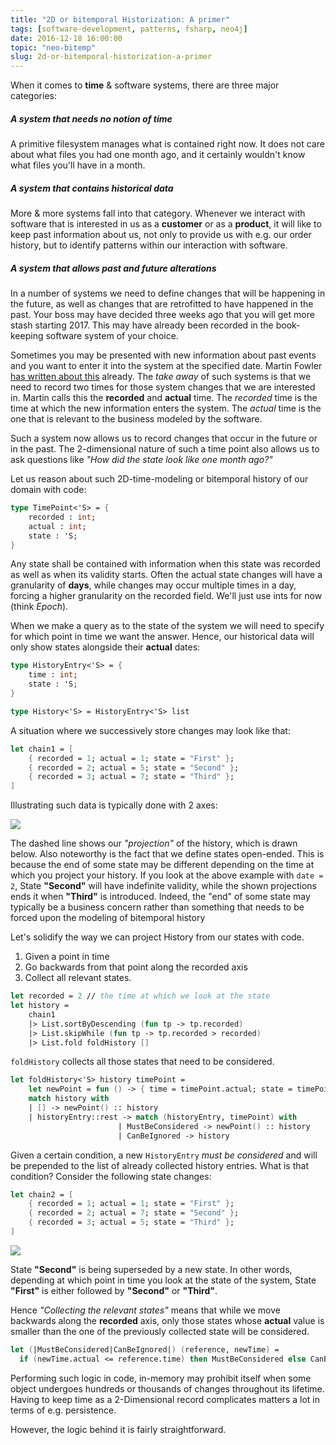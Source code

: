 ```yaml
---
title: "2D or bitemporal Historization: A primer"
tags: [software-development, patterns, fsharp, neo4j]
date: 2016-12-18 16:00:00
topic: "neo-bitemp"
slug: 2d-or-bitemporal-historization-a-primer
---
```


<TopicToc topicId="neo-bitemp" active="2D or bitemporal Historization: A primer" />

When it comes to **time** & software systems, there are three major categories:

##### A system that needs no notion of time

A primitive filesystem manages what is contained right now. It does not care about what files you had one month ago, and it certainly wouldn't know what files you'll have in a month.

##### A system that contains historical data

More & more systems fall into that category. Whenever we interact with software that is interested in us as a **customer** or as a **product**, it will like to keep past information about us, not only to provide us with e.g. our order history, but to identify patterns within our interaction with software.

##### A system that allows past and future alterations 

In a number of systems we need to define changes that will be happening in the future, as well as changes that are retrofitted to have happened in the past. Your boss may have decided three weeks ago that you will get more stash starting 2017. This may have already been recorded in the book-keeping software system of your choice. 

Sometimes you may be presented with new information about past events and you want to enter it into the system at the specified date. Martin Fowler [has written about this][1] already. The _take away_ of such systems is that we need to record two times for those system changes that we are interested in. Martin calls this the **recorded** and **actual** time. The _recorded_ time is the time at which the new information enters the system. The _actual_ time is the one that is relevant to the business modeled by the software.

Such a system now allows us to record changes that occur in the future or in the past. The 2-dimensional nature of such a time point also allows us to ask questions like _"How did the state look like one month ago?"_

Let us reason about such 2D-time-modeling or bitemporal history of our domain with code:

```fsharp
type TimePoint<'S> = {
    recorded : int;
    actual : int;
    state : 'S;
}
```

Any state shall be contained with information when this state was recorded as well as when its validity starts. Often the actual state changes will have a granularity of **days**, while changes may occur multiple times in a day, forcing a higher granularity on the recorded field. We'll just use ints for now (think _Epoch_).

When we make a query as to the state of the system we will need to specify for which point in time we want the answer. Hence, our historical data will only show states alongside their **actual** dates:

```fsharp
type HistoryEntry<'S> = {
    time : int;
    state : 'S;
}

type History<'S> = HistoryEntry<'S> list
```

A situation where we successively store changes may look like that:

```fsharp
let chain1 = [
    { recorded = 1; actual = 1; state = "First" };
    { recorded = 2; actual = 5; state = "Second" };
    { recorded = 3; actual = 7; state = "Third" };
]
```
Illustrating such data is typically done with 2 axes: 

![](/assets/2DHistory1.png)

The dashed line shows our _"projection"_ of the history, which is drawn below. Also noteworthy is the fact that we define states open-ended. This is because the end of some state may be different depending on the time at which you project your history. If you look at the above example with `date = 2`, State **"Second"** will have indefinite validity, while the shown projections ends it when **"Third"** is introduced. Indeed, the "end" of some state may typically be a business concern rather than something that needs to be forced upon the modeling of bitemporal history

Let's solidify the way we can project History from our states with code. 

1. Given a point in time
2. Go backwards from that point along the recorded axis
3. Collect all relevant states.

```fsharp
let recorded = 2 // the time at which we look at the state
let history = 
    chain1
    |> List.sortByDescending (fun tp -> tp.recorded)
    |> List.skipWhile (fun tp -> tp.recorded > recorded)
    |> List.fold foldHistory []
```

`foldHistory` collects all those states that need to be considered.

```fsharp
let foldHistory<'S> history timePoint = 
    let newPoint = fun () -> { time = timePoint.actual; state = timePoint.state }
    match history with
    | [] -> newPoint() :: history
    | historyEntry::rest -> match (historyEntry, timePoint) with
                        | MustBeConsidered -> newPoint() :: history
                        | CanBeIgnored -> history
```

Given a certain condition, a new `HistoryEntry` _must be considered_ and will be prepended to the list of already collected history entries. What is that condition? Consider the following state changes:

```fsharp
let chain2 = [
    { recorded = 1; actual = 1; state = "First" };
    { recorded = 2; actual = 7; state = "Second" };
    { recorded = 3; actual = 5; state = "Third" };
]
```

![](/assets/2DHistory2.png)

State **"Second"** is being superseded by a new state. In other words, depending at which point in time you look at the state of the system, State **"First"** is either followed by **"Second"** or **"Third"**.

Hence _"Collecting the relevant states"_ means that while we move backwards along the **recorded** axis, only those states whose **actual** value is smaller than the one of the previously collected state will be considered.

```fsharp
let (|MustBeConsidered|CanBeIgnored|) (reference, newTime) = 
  if (newTime.actual <= reference.time) then MustBeConsidered else CanBeIgnored
```

Performing such logic in code, in-memory may prohibit itself when some object undergoes hundreds or thousands of changes throughout its lifetime. Having to keep time as a 2-Dimensional record complicates matters a lot in terms of e.g. persistence. 

However, the logic behind it is fairly straightforward. 

[1]: http://martinfowler.com/eaaDev/timeNarrative.html
[2]: /posts/2d-historization-in-a-graph-database
[3]: /posts/simplify-the-bitemporal-neo4j-query-with-a-user-defined-function